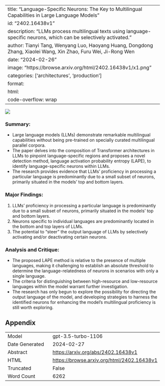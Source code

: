 
---
title: "Language-Specific Neurons: The Key to Multilingual Capabilities in Large Language Models"
id: "2402.16438v1"
description: "LLMs process multilingual texts using language-specific neurons, which can be selectively activated."
author: Tianyi Tang, Wenyang Luo, Haoyang Huang, Dongdong Zhang, Xiaolei Wang, Xin Zhao, Furu Wei, Ji-Rong Wen
date: "2024-02-26"
image: "https://browse.arxiv.org/html/2402.16438v1/x1.png"
categories: ['architectures', 'production']
format:
  html:
    code-overflow: wrap
---

![](https://browse.arxiv.org/html/2402.16438v1/x1.png)

### Summary:
- Large language models (LLMs) demonstrate remarkable multilingual capabilities without being pre-trained on specially curated multilingual parallel corpora.
- The paper delves into the composition of Transformer architectures in LLMs to pinpoint language-specific regions and proposes a novel detection method, language activation probability entropy (LAPE), to identify language-specific neurons within LLMs.
- The research provides evidence that LLMs’ proficiency in processing a particular language is predominantly due to a small subset of neurons, primarily situated in the models’ top and bottom layers.

### Major Findings:
1. LLMs’ proficiency in processing a particular language is predominantly due to a small subset of neurons, primarily situated in the models’ top and bottom layers.
2. Neurons specific to individual languages are predominantly located in the bottom and top layers of LLMs.
3. The potential to “steer” the output language of LLMs by selectively activating and/or deactivating certain neurons.

### Analysis and Critique:
- The proposed LAPE method is relative to the presence of multiple languages, making it challenging to establish an absolute threshold to determine the language-relatedness of neurons in scenarios with only a single language.
- The criteria for distinguishing between high-resource and low-resource languages within the model warrant further investigation.
- The research has only begun to explore the possibility for directing the output language of the model, and developing strategies to harness the identified neurons for enhancing the model’s multilingual proficiency is still worth exploring.

## Appendix

|          |          |
|----------|----------|
| Model     | gpt-3.5-turbo-1106       |
| Date Generated     | 2024-02-27       |
| Abstract | [https://arxiv.org/abs/2402.16438v1](https://arxiv.org/abs/2402.16438v1)        |
| HTML     | [https://browse.arxiv.org/html/2402.16438v1](https://browse.arxiv.org/html/2402.16438v1)       |
| Truncated       | False       |
| Word Count       | 6262       |